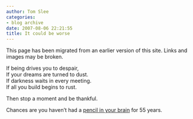 ```yaml
---
author: Tom Slee
categories:
- blog archive
date: 2007-08-06 22:21:55
title: It could be worse
---
```


::: {.callout-note}

This page has been migrated from an earlier version of this site. 
Links and images may be broken.

:::



				

If being drives you to despair,  
If your dreams are turned to dust.  
If darkness waits in every meeting.  
If all you build begins to rust.




Then stop a moment and be thankful.




Chances are you haven't had a [pencil in your brain](http://news.bbc.co.uk/2/hi/europe/6933721.stm) for 55 years.


		
